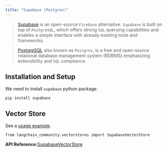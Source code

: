 ```yaml
---
title: "Supabase (Postgres)"
---
```


> [Supabase](https://supabase.com/docs) is an open-source `Firebase` alternative. `Supabase` is built on top of `PostgreSQL`, which offers strong `SQL` querying capabilities and enables a simple interface with already-existing tools and frameworks.

> [PostgreSQL](https://en.wikipedia.org/wiki/PostgreSQL) also known as `Postgres`, is a free and open-source relational database management system (RDBMS) emphasizing extensibility and `SQL` compliance.

## Installation and Setup

We need to install `supabase` python package.

```
pip install supabase
```

## Vector Store

See a [usage example](/src/oss/integrations/vectorstores/supabase).

```
from langchain_community.vectorstores import SupabaseVectorStore
```

**API Reference:**[SupabaseVectorStore](https://python.langchain.com/api_reference/community/vectorstores/langchain_community.vectorstores.supabase.SupabaseVectorStore.html)

